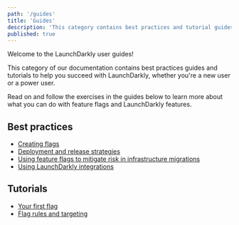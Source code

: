 ```yaml
---
path: '/guides'
title: 'Guides'
description: 'This category contains best practices and tutorial guides on how to use LaunchDarkly features, for new and experienced users.'
published: true
---
```


Welcome to the LaunchDarkly user guides! 

This category of our documentation contains best practices guides and tutorials to help you succeed with LaunchDarkly, whether you're a new user or a power user.

Read on and follow the exercises in the guides below to learn more about what you can do with feature flags and LaunchDarkly features.

## Best practices

* [Creating flags](/guides/best-practices/creating-flags)
* [Deployment and release strategies](/guides/best-practices/deployment-strategies)
* [Using feature flags to mitigate risk in infrastructure migrations](/guides/best-practices/infrastructure-migration)
* [Using LaunchDarkly integrations](/guides/best-practices/integrations)

## Tutorials

* [Your first flag](/guides/tutorials/first-flag)
* [Flag rules and targeting](/guides/tutorials/rules-and-targeting)
